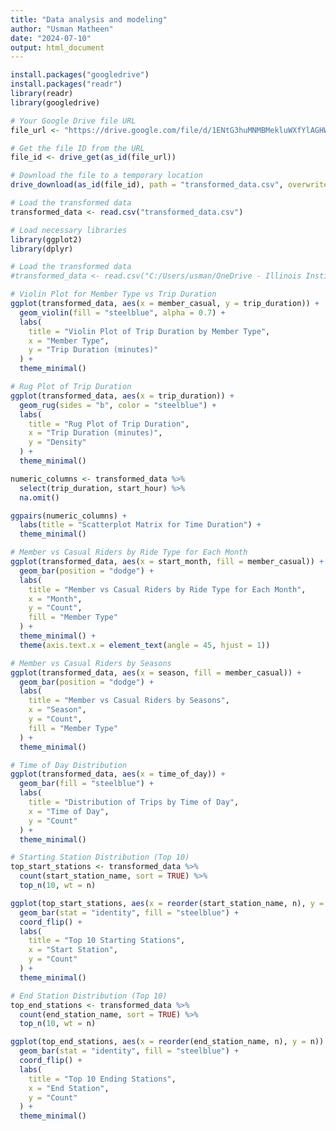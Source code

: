 ---
title: "Data analysis and modeling"
author: "Usman Matheen"
date: "2024-07-10"
output: html_document
---

```{r}
install.packages("googledrive")
install.packages("readr")
library(readr)
library(googledrive)
```

```{r}
# Your Google Drive file URL
file_url <- "https://drive.google.com/file/d/1ENtG3huMNMBMekluWXfYlAGHWXSkQiLC/view?usp=sharing"

# Get the file ID from the URL
file_id <- drive_get(as_id(file_url))

# Download the file to a temporary location
drive_download(as_id(file_id), path = "transformed_data.csv", overwrite = TRUE)

# Load the transformed data
transformed_data <- read.csv("transformed_data.csv")
```


```{r}
# Load necessary libraries
library(ggplot2)
library(dplyr)

# Load the transformed data
#transformed_data <- read.csv("C:/Users/usman/OneDrive - Illinois Institute of #Technology/DPA/Project/Divvy data/transformed_data.csv")

# Violin Plot for Member Type vs Trip Duration
ggplot(transformed_data, aes(x = member_casual, y = trip_duration)) +
  geom_violin(fill = "steelblue", alpha = 0.7) +
  labs(
    title = "Violin Plot of Trip Duration by Member Type",
    x = "Member Type",
    y = "Trip Duration (minutes)"
  ) +
  theme_minimal()
```

```{r}
# Rug Plot of Trip Duration
ggplot(transformed_data, aes(x = trip_duration)) +
  geom_rug(sides = "b", color = "steelblue") +
  labs(
    title = "Rug Plot of Trip Duration",
    x = "Trip Duration (minutes)",
    y = "Density"
  ) +
  theme_minimal()
```


```{r}
numeric_columns <- transformed_data %>%
  select(trip_duration, start_hour) %>%
  na.omit()

ggpairs(numeric_columns) +
  labs(title = "Scatterplot Matrix for Time Duration") +
  theme_minimal()

```


```{r}
# Member vs Casual Riders by Ride Type for Each Month
ggplot(transformed_data, aes(x = start_month, fill = member_casual)) +
  geom_bar(position = "dodge") +
  labs(
    title = "Member vs Casual Riders by Ride Type for Each Month",
    x = "Month",
    y = "Count",
    fill = "Member Type"
  ) +
  theme_minimal() +
  theme(axis.text.x = element_text(angle = 45, hjust = 1))
```
```{r}
# Member vs Casual Riders by Seasons
ggplot(transformed_data, aes(x = season, fill = member_casual)) +
  geom_bar(position = "dodge") +
  labs(
    title = "Member vs Casual Riders by Seasons",
    x = "Season",
    y = "Count",
    fill = "Member Type"
  ) +
  theme_minimal()
```

```{r}
# Time of Day Distribution
ggplot(transformed_data, aes(x = time_of_day)) +
  geom_bar(fill = "steelblue") +
  labs(
    title = "Distribution of Trips by Time of Day",
    x = "Time of Day",
    y = "Count"
  ) +
  theme_minimal()
```

```{r}
# Starting Station Distribution (Top 10)
top_start_stations <- transformed_data %>%
  count(start_station_name, sort = TRUE) %>%
  top_n(10, wt = n)

ggplot(top_start_stations, aes(x = reorder(start_station_name, n), y = n)) +
  geom_bar(stat = "identity", fill = "steelblue") +
  coord_flip() +
  labs(
    title = "Top 10 Starting Stations",
    x = "Start Station",
    y = "Count"
  ) +
  theme_minimal()
```

```{r}
# End Station Distribution (Top 10)
top_end_stations <- transformed_data %>%
  count(end_station_name, sort = TRUE) %>%
  top_n(10, wt = n)

ggplot(top_end_stations, aes(x = reorder(end_station_name, n), y = n)) +
  geom_bar(stat = "identity", fill = "steelblue") +
  coord_flip() +
  labs(
    title = "Top 10 Ending Stations",
    x = "End Station",
    y = "Count"
  ) +
  theme_minimal()
```


